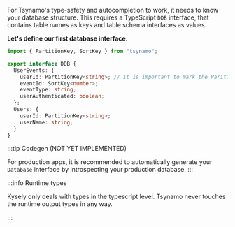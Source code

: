 For Tsynamo's type-safety and autocompletion to work, it needs to know your
database structure. This requires a TypeScript <code>DDB</code>
interface, that contains table names as keys and table schema interfaces as
values.

**Let's define our first database interface:**

```ts title="src/types.ts"
import { PartitionKey, SortKey } from "tsynamo";

export interface DDB {
  UserEvents: {
    userId: PartitionKey<string>; // It is important to mark the Parition Key as it enables Tsynamo to help you from messing up
    eventId: SortKey<number>;
    eventType: string;
    userAuthenticated: boolean;
  };
  Users: {
    userId: PartitionKey<string>;
    userName: string;
  }
}
```

:::tip Codegen (NOT YET IMPLEMENTED)

For production apps, it is recommended to automatically generate your <code>Database</code>
interface by introspecting your production database.
:::

:::info Runtime types

Kysely only deals with types in the typescript level. Tsynamo never touches the runtime output types in
any way.

:::